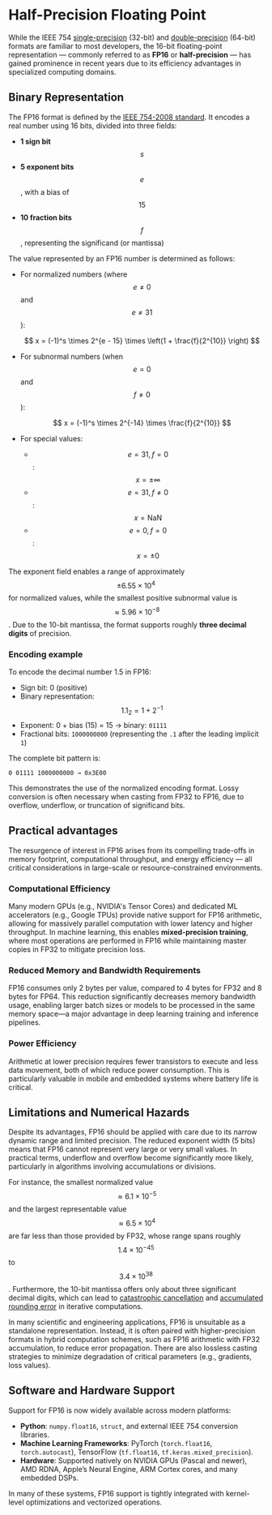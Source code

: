 # Half-Precision Floating Point

While the IEEE 754 [single-precision](/format/fp32) (32-bit) and [double-precision](/format/fp64) (64-bit) formats are familiar to most developers, the 16-bit floating-point representation — commonly referred to as **FP16** or **half-precision** — has gained prominence in recent years due to its efficiency advantages in specialized computing domains.

## Binary Representation

The FP16 format is defined by the [IEEE 754-2008 standard](/spec/ieee754). It encodes a real number using 16 bits, divided into three fields:

- **1 sign bit** $$s$$
- **5 exponent bits** $$e$$, with a bias of $$15$$
- **10 fraction bits** $$f$$, representing the significand (or mantissa)

The value represented by an FP16 number is determined as follows:

- For normalized numbers (where $$ e \neq 0 $$ and $$ e \neq 31 $$):
  
  $$
  x = (-1)^s \times 2^{e - 15} \times \left(1 + \frac{f}{2^{10}} \right)
  $$

- For subnormal numbers (when $$ e = 0 $$ and $$ f \neq 0 $$):

  $$
  x = (-1)^s \times 2^{-14} \times \frac{f}{2^{10}}
  $$

- For special values:
  - $$ e = 31, f = 0 $$: $$ x = \pm \infty $$
  - $$ e = 31, f \neq 0 $$: $$ x = \text{NaN} $$
  - $$ e = 0, f = 0 $$: $$ x = \pm 0 $$

The exponent field enables a range of approximately $$ \pm 6.55 \times 10^4 $$ for normalized values, while the smallest positive subnormal value is $$ \approx 5.96 \times 10^{-8} $$. Due to the 10-bit mantissa, the format supports roughly **three decimal digits** of precision.

### Encoding example

To encode the decimal number 1.5 in FP16:

- Sign bit: 0 (positive)
- Binary representation: $$1.1_2 = 1 + 2^{-1}$$
- Exponent: 0 + bias (15) = 15 → binary: `01111`
- Fractional bits: `1000000000` (representing the `.1` after the leading implicit `1`)

The complete bit pattern is:

```
0 01111 1000000000 → 0x3E00
```

This demonstrates the use of the normalized encoding format. Lossy conversion is often necessary when casting from FP32 to FP16, due to overflow, underflow, or truncation of significand bits.

## Practical advantages

The resurgence of interest in FP16 arises from its compelling trade-offs in memory footprint, computational throughput, and energy efficiency — all critical considerations in large-scale or resource-constrained environments.

### Computational Efficiency

Many modern GPUs (e.g., NVIDIA's Tensor Cores) and dedicated ML accelerators (e.g., Google TPUs) provide native support for FP16 arithmetic, allowing for massively parallel computation with lower latency and higher throughput. In machine learning, this enables **mixed-precision training**, where most operations are performed in FP16 while maintaining master copies in FP32 to mitigate precision loss.

### Reduced Memory and Bandwidth Requirements

FP16 consumes only 2 bytes per value, compared to 4 bytes for FP32 and 8 bytes for FP64. This reduction significantly decreases memory bandwidth usage, enabling larger batch sizes or models to be processed in the same memory space—a major advantage in deep learning training and inference pipelines.

### Power Efficiency

Arithmetic at lower precision requires fewer transistors to execute and less data movement, both of which reduce power consumption. This is particularly valuable in mobile and embedded systems where battery life is critical.

## Limitations and Numerical Hazards

Despite its advantages, FP16 should be applied with care due to its narrow dynamic range and limited precision. The reduced exponent width (5 bits) means that FP16 cannot represent very large or very small values. In practical terms, underflow and overflow become significantly more likely, particularly in algorithms involving accumulations or divisions.

For instance, the smallest normalized value $$ \approx 6.1 \times 10^{-5} $$ and the largest representable value $$ \approx 6.5 \times 10^4 $$ are far less than those provided by FP32, whose range spans roughly $$ 1.4 \times 10^{-45} $$ to $$ 3.4 \times 10^{38} $$. Furthermore, the 10-bit mantissa offers only about three significant decimal digits, which can lead to [catastrophic cancellation](/concept/cancellation) and [accumulated rounding error](/concept/accumulated-error) in iterative computations.

In many scientific and engineering applications, FP16 is unsuitable as a standalone representation. Instead, it is often paired with higher-precision formats in hybrid computation schemes, such as FP16 arithmetic with FP32 accumulation, to reduce error propagation. There are also lossless casting strategies to minimize degradation of critical parameters (e.g., gradients, loss values).

## Software and Hardware Support

Support for FP16 is now widely available across modern platforms:

- **Python**: `numpy.float16`, `struct`, and external IEEE 754 conversion libraries.
- **Machine Learning Frameworks**: PyTorch (`torch.float16`, `torch.autocast`), TensorFlow (`tf.float16`, `tf.keras.mixed_precision`).
- **Hardware**: Supported natively on NVIDIA GPUs (Pascal and newer), AMD RDNA, Apple’s Neural Engine, ARM Cortex cores, and many embedded DSPs.

In many of these systems, FP16 support is tightly integrated with kernel-level optimizations and vectorized operations.